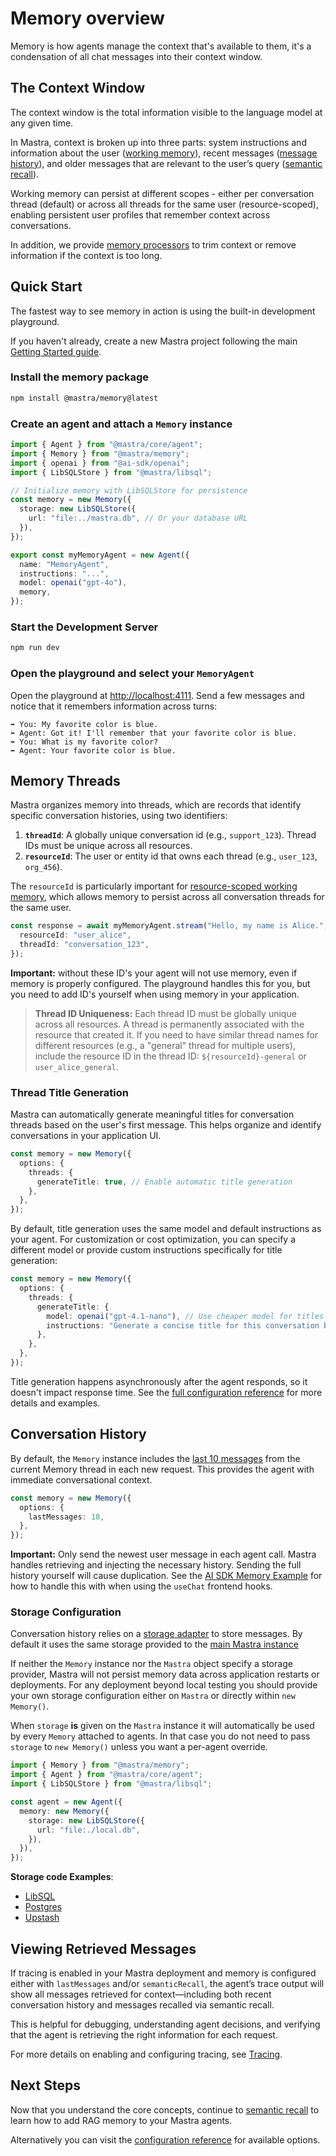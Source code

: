 
# Memory overview

Memory is how agents manage the context that's available to them, it's a condensation of all chat messages into their context window.

## The Context Window

The context window is the total information visible to the language model at any given time.

In Mastra, context is broken up into three parts: system instructions and information about the user ([working memory](./working-memory.mdx)), recent messages ([message history](#conversation-history)), and older messages that are relevant to the user’s query ([semantic recall](./semantic-recall.mdx)).

Working memory can persist at different scopes - either per conversation thread (default) or across all threads for the same user (resource-scoped), enabling persistent user profiles that remember context across conversations.

In addition, we provide [memory processors](./memory-processors.mdx) to trim context or remove information if the context is too long.

## Quick Start

The fastest way to see memory in action is using the built-in development playground.

If you haven't already, create a new Mastra project following the main [Getting Started guide](/docs/getting-started/installation).

<Steps>

### Install the memory package

```bash npm2yarn copy
npm install @mastra/memory@latest
```

### Create an agent and attach a `Memory` instance

```typescript filename="src/mastra/agents/index.ts" {6-18}
import { Agent } from "@mastra/core/agent";
import { Memory } from "@mastra/memory";
import { openai } from "@ai-sdk/openai";
import { LibSQLStore } from "@mastra/libsql";

// Initialize memory with LibSQLStore for persistence
const memory = new Memory({
  storage: new LibSQLStore({
    url: "file:../mastra.db", // Or your database URL
  }),
});

export const myMemoryAgent = new Agent({
  name: "MemoryAgent",
  instructions: "...",
  model: openai("gpt-4o"),
  memory,
});
```

### Start the Development Server

```bash npm2yarn copy
npm run dev
```

### Open the playground and select your `MemoryAgent`

Open the playground at [http://localhost:4111](http://localhost:4111). Send a few messages and notice that it remembers information across turns:

```
➡️ You: My favorite color is blue.
⬅️ Agent: Got it! I'll remember that your favorite color is blue.
➡️ You: What is my favorite color?
⬅️ Agent: Your favorite color is blue.
```

</Steps>

## Memory Threads

Mastra organizes memory into threads, which are records that identify specific conversation histories, using two identifiers:

1.  **`threadId`**: A globally unique conversation id (e.g., `support_123`). Thread IDs must be unique across all resources.
2.  **`resourceId`**: The user or entity id that owns each thread (e.g., `user_123`, `org_456`).

The `resourceId` is particularly important for [resource-scoped working memory](./working-memory.mdx#resource-scoped-memory), which allows memory to persist across all conversation threads for the same user.

```typescript {2,3}
const response = await myMemoryAgent.stream("Hello, my name is Alice.", {
  resourceId: "user_alice",
  threadId: "conversation_123",
});
```

**Important:** without these ID's your agent will not use memory, even if memory is properly configured. The playground handles this for you, but you need to add ID's yourself when using memory in your application.

> **Thread ID Uniqueness:** Each thread ID must be globally unique across all resources. A thread is permanently associated with the resource that created it. If you need to have similar thread names for different resources (e.g., a "general" thread for multiple users), include the resource ID in the thread ID: `${resourceId}-general` or `user_alice_general`.

### Thread Title Generation

Mastra can automatically generate meaningful titles for conversation threads based on the user's first message. This helps organize and identify conversations in your application UI.

```typescript {3-7}
const memory = new Memory({
  options: {
    threads: {
      generateTitle: true, // Enable automatic title generation
    },
  },
});
```

By default, title generation uses the same model and default instructions as your agent. For customization or cost optimization, you can specify a different model or provide custom instructions specifically for title generation:

```typescript {5-7}
const memory = new Memory({
  options: {
    threads: {
      generateTitle: {
        model: openai("gpt-4.1-nano"), // Use cheaper model for titles
        instructions: "Generate a concise title for this conversation based on the first user message.",
      },
    },
  },
});
```

Title generation happens asynchronously after the agent responds, so it doesn't impact response time. See the [full configuration reference](../../reference/memory/Memory.mdx#thread-title-generation) for more details and examples.

## Conversation History

By default, the `Memory` instance includes the [last 10 messages](../../reference/memory/Memory.mdx) from the current Memory thread in each new request. This provides the agent with immediate conversational context.

```ts {3}
const memory = new Memory({
  options: {
    lastMessages: 10,
  },
});
```

**Important:** Only send the newest user message in each agent call. Mastra handles retrieving and injecting the necessary history. Sending the full history yourself will cause duplication. See the [AI SDK Memory Example](../../docs/frameworks/agentic-uis/ai-sdk.mdx) for how to handle this with when using the `useChat` frontend hooks.

### Storage Configuration

Conversation history relies on a [storage adapter](/reference/memory/Memory#parameters) to store messages.
By default it uses the same storage provided to the [main Mastra instance](https://mastra.ai/reference/core/mastra-class#initialization)

If neither the `Memory` instance nor the `Mastra` object specify a storage provider, Mastra will not persist memory data across application restarts or deployments. For any deployment beyond local testing you should provide your own storage configuration either on `Mastra` or directly within `new Memory()`.

When `storage` **is** given on the `Mastra` instance it will automatically be used by every `Memory` attached to agents. In that case you do not need to pass `storage` to `new Memory()` unless you want a per-agent override.

```ts {7-9}
import { Memory } from "@mastra/memory";
import { Agent } from "@mastra/core/agent";
import { LibSQLStore } from "@mastra/libsql";

const agent = new Agent({
  memory: new Memory({
    storage: new LibSQLStore({
      url: "file:./local.db",
    }),
  }),
});
```

**Storage code Examples**:

- [LibSQL](/examples/memory/memory-with-libsql)
- [Postgres](/examples/memory/memory-with-pg)
- [Upstash](/examples/memory/memory-with-upstash)

## Viewing Retrieved Messages

If tracing is enabled in your Mastra deployment and memory is configured either with `lastMessages` and/or `semanticRecall`, the agent’s trace output will show all messages retrieved for context—including both recent conversation history and messages recalled via semantic recall.

This is helpful for debugging, understanding agent decisions, and verifying that the agent is retrieving the right information for each request.

For more details on enabling and configuring tracing, see [Tracing](../observability/tracing).

## Next Steps

Now that you understand the core concepts, continue to [semantic recall](./semantic-recall.mdx) to learn how to add RAG memory to your Mastra agents.

Alternatively you can visit the [configuration reference](../../reference/memory/Memory.mdx) for available options.
